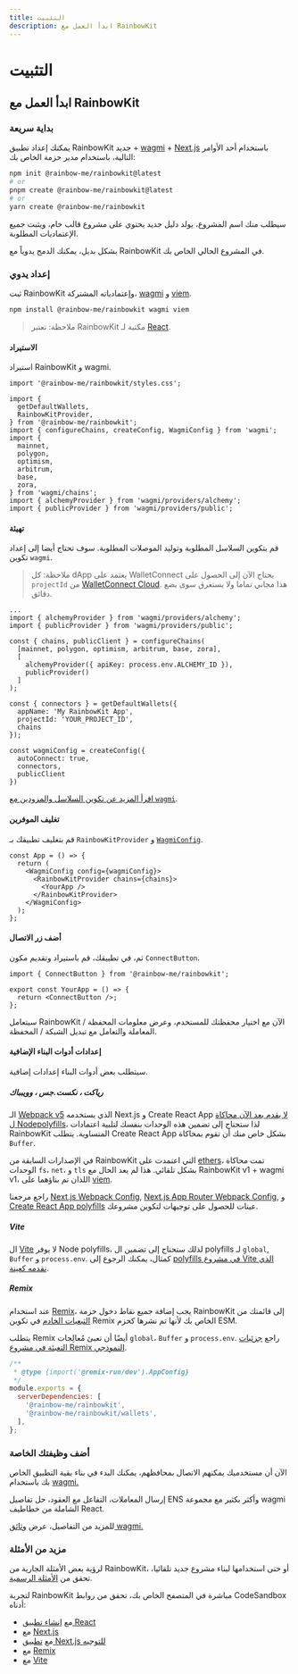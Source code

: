 ```yaml
---
title: التثبيت
description: ابدأ العمل مع RainbowKit
---
```


# التثبيت

## ابدأ العمل مع RainbowKit

### بداية سريعة

يمكنك إعداد تطبيق RainbowKit جديد + [wagmi](https://wagmi.sh) + [Next.js](https://nextjs.org) باستخدام أحد الأوامر التالية، باستخدام مدير حزمة الخاص بك:

```bash
npm init @rainbow-me/rainbowkit@latest
# or
pnpm create @rainbow-me/rainbowkit@latest
# or
yarn create @rainbow-me/rainbowkit
```

سيطلب منك اسم المشروع، يولد دليل جديد يحتوي على مشروع قالب خام، ويثبت جميع الإعتماديات المطلوبة.

بشكل بديل، يمكنك الدمج يدوياً مع RainbowKit في المشروع الحالي الخاص بك.

### إعداد يدوي

ثبت RainbowKit وإعتمادياته المشتركة، [wagmi](https://wagmi.sh/) و [viem](https://viem.sh).

```bash
npm install @rainbow-me/rainbowkit wagmi viem
```

> ملاحظة: تعتبر RainbowKit مكتبة لـ [React](https://reactjs.org/).

#### الاستيراد

استيراد RainbowKit و wagmi.

```tsx
import '@rainbow-me/rainbowkit/styles.css';

import {
  getDefaultWallets,
  RainbowKitProvider,
} from '@rainbow-me/rainbowkit';
import { configureChains, createConfig, WagmiConfig } from 'wagmi';
import {
  mainnet,
  polygon,
  optimism,
  arbitrum,
  base,
  zora,
} from 'wagmi/chains';
import { alchemyProvider } from 'wagmi/providers/alchemy';
import { publicProvider } from 'wagmi/providers/public';
```

#### تهيئة

قم بتكوين السلاسل المطلوبة وتوليد الموصلات المطلوبة. سوف تحتاج أيضا إلى إعداد تكوين `wagmi`.

> ملاحظة: كل dApp يعتمد على WalletConnect يحتاج الآن إلى الحصول على `projectId` من [WalletConnect Cloud](https://cloud.walletconnect.com/). هذا مجاني تماما ولا يستغرق سوى بضع دقائق.

```tsx line=4-99
...
import { alchemyProvider } from 'wagmi/providers/alchemy';
import { publicProvider } from 'wagmi/providers/public';

const { chains, publicClient } = configureChains(
  [mainnet, polygon, optimism, arbitrum, base, zora],
  [
    alchemyProvider({ apiKey: process.env.ALCHEMY_ID }),
    publicProvider()
  ]
);

const { connectors } = getDefaultWallets({
  appName: 'My RainbowKit App',
  projectId: 'YOUR_PROJECT_ID',
  chains
});

const wagmiConfig = createConfig({
  autoConnect: true,
  connectors,
  publicClient
})
```

[اقرأ المزيد عن تكوين السلاسل والمزودين مع `wagmi`](https://wagmi.sh/docs/providers/configuring-chains).

#### تغليف الموفرين

قم بتغليف تطبيقك بـ `RainbowKitProvider` و [`WagmiConfig`](https://wagmi.sh/docs/provider).

```tsx
const App = () => {
  return (
    <WagmiConfig config={wagmiConfig}>
      <RainbowKitProvider chains={chains}>
        <YourApp />
      </RainbowKitProvider>
    </WagmiConfig>
  );
};
```

#### أضف زر الاتصال

ثم، في تطبيقك، قم باستيراد وتقديم مكون `ConnectButton`.

```tsx
import { ConnectButton } from '@rainbow-me/rainbowkit';

export const YourApp = () => {
  return <ConnectButton />;
};
```

سيتعامل RainbowKit الآن مع اختيار محفظتك للمستخدم، وعرض معلومات المحفظة / المعاملة والتعامل مع تبديل الشبكة / المحفظة.

#### إعدادات أدوات البناء الإضافية

سيتطلب بعض أدوات البناء إعدادات إضافية.

##### رياكت ، نكست.جس ، وويبباك

الـ [Webpack v5](https://webpack.js.org/blog/2020-10-10-webpack-5-release/) الذي يستخدمه Next.js و Create React App [لا يقدم بعد الآن محاكاة ل Nodepolyfills](https://webpack.js.org/blog/2020-10-10-webpack-5-release/#automatic-nodejs-polyfills-removed)، لذا ستحتاج إلى تضمين هذه الوحدات بنفسك لتلبية اعتمادات RainbowKit المتساوية. يتطلب Create React App بشكل خاص منك أن تقوم بمحاكاة `Buffer`.

في الإصدارات السابقة من RainbowKit التي اعتمدت على [ethers](https://docs.ethers.org/v5/)، تمت محاكاة الوحدات `fs`، `net`، و `tls` بشكل تلقائي. هذا لم يعد الحال مع RainbowKit v1 + wagmi v1، اللذان تم بناؤهما على [viem](https://viem.sh/).

راجع مرجعنا [Next.js Webpack Config](https://github.com/rainbow-me/rainbowkit/blob/main/examples/with-next/next.config.js), [Next.js App Router Webpack Config](https://github.com/rainbow-me/rainbowkit/blob/main/examples/with-next-app/next.config.js), و [Create React App polyfills](https://github.com/rainbow-me/rainbowkit/blob/main/examples/with-create-react-app/src/polyfills.ts) عينات للحصول على توجيهات لتكوين مشروعك.

##### Vite

ال [Vite](https://vitejs.dev) لا يوفر Node polyfills، لذلك ستحتاج إلى تضمين ال polyfills لـ `global`, `Buffer` و `process.env`. كمثال، يمكنك الرجوع إلى [polyfills في مشروع Vite الذي نقدمه كعينة](https://github.com/rainbow-me/rainbowkit/tree/main/examples/with-vite/src/polyfills.ts).

##### Remix

عند استخدام [Remix](https://remix.run)، يجب إضافة جميع نقاط دخول حزمة RainbowKit إلى قائمتك من [التبعيات الخادم](https://remix.run/docs/en/v1/pages/gotchas#importing-esm-packages) في تكوين Remix الخاص بك لأنها تم نشرها كحزم ESM.

يتطلب Remix أيضًا أن تعبئ مُعالِجات `global`، `Buffer` و `process.env`. راجع [جزئيات التعبئة في مشروع Remix النموذجي](https://github.com/rainbow-me/rainbowkit/blob/main/examples/with-remix/app/polyfills.ts).

```js
/**
 * @type {import('@remix-run/dev').AppConfig}
 */
module.exports = {
  serverDependencies: [
    '@rainbow-me/rainbowkit',
    '@rainbow-me/rainbowkit/wallets',
  ],
};
```

### أضف وظيفتك الخاصة

الآن أن مستخدميك يمكنهم الاتصال بمحافظهم، يمكنك البدء في بناء بقية التطبيق الخاص بك باستخدام [wagmi.](https://wagmi.sh)

إرسال المعاملات، التفاعل مع العقود، حل تفاصيل ENS وأكثر بكثير مع مجموعة wagmi الشاملة من خطاطيف React.

للمزيد من التفاصيل، عرض [وثائق wagmi.](https://wagmi.sh)

### مزيد من الأمثلة

لرؤية بعض الأمثلة الجارية من RainbowKit، أو حتى استخدامها لبناء مشروع جديد تلقائيا، تحقق من [الأمثلة الرسمية](https://github.com/rainbow-me/rainbowkit/tree/main/examples).

لتجربة RainbowKit مباشرة في المتصفح الخاص بك، تحقق من روابط CodeSandbox أدناه:

-   مع [إنشاء تطبيق React](https://codesandbox.io/p/sandbox/github/rainbow-me/rainbowkit/tree/main/examples/with-create-react-app)
-   مع [Next.js](https://codesandbox.io/p/sandbox/github/rainbow-me/rainbowkit/tree/main/examples/with-next)
-   مع [تطبيق Next.js للتوجيه](https://codesandbox.io/p/sandbox/github/rainbow-me/rainbowkit/tree/main/examples/with-next-app)
-   مع [Remix](https://codesandbox.io/p/sandbox/github/rainbow-me/rainbowkit/tree/main/examples/with-remix)
-   مع [Vite](https://codesandbox.io/p/sandbox/github/rainbow-me/rainbowkit/tree/main/examples/with-vite)
